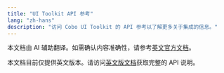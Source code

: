 ```yaml
---
title: "UI Toolkit API 参考"
lang: "zh-hans"
description: "访问 Cobo UI Toolkit 的 API 参考以了解更多关于集成的信息。"
---
```

<Note>本文档由 AI 辅助翻译。如需确认内容准确性，请参考[英文官方文档](https://www.cobo.com/developers/v2/guides/overview/introduction)。</Note>

本文档目前仅提供英文版本。请访问[英文版文档](https://www.cobo.com/developers/v2/developer-tools/uitoolkit-api)获取完整的 API 说明。